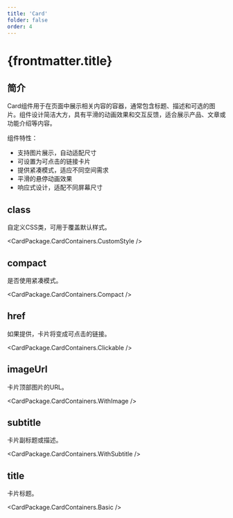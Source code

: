 ```yaml
---
title: 'Card'
folder: false
order: 4
---
```



# {frontmatter.title}

## 简介

Card组件用于在页面中展示相关内容的容器，通常包含标题、描述和可选的图片。组件设计简洁大方，具有平滑的动画效果和交互反馈，适合展示产品、文章或功能介绍等内容。

组件特性：

- 支持图片展示，自动适配尺寸
- 可设置为可点击的链接卡片
- 提供紧凑模式，适应不同空间需求
- 平滑的悬停动画效果
- 响应式设计，适配不同屏幕尺寸

## class

自定义CSS类，可用于覆盖默认样式。

<CardPackage.CardContainers.CustomStyle />

## compact

是否使用紧凑模式。

<CardPackage.CardContainers.Compact />

## href

如果提供，卡片将变成可点击的链接。

<CardPackage.CardContainers.Clickable />

## imageUrl

卡片顶部图片的URL。

<CardPackage.CardContainers.WithImage />

## subtitle

卡片副标题或描述。

<CardPackage.CardContainers.WithSubtitle />

## title

卡片标题。

<CardPackage.CardContainers.Basic />
